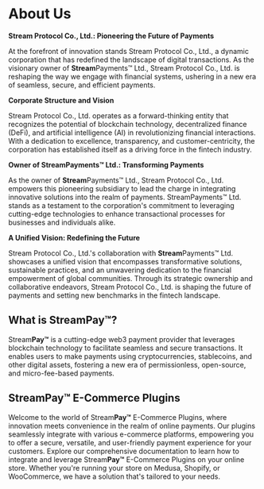# About Us

**Stream Protocol Co., Ltd.: Pioneering the Future of Payments**

At the forefront of innovation stands Stream Protocol Co., Ltd., a dynamic corporation that has redefined the landscape of digital transactions. As the visionary owner of **Stream**Payments™ Ltd., Stream Protocol Co., Ltd. is reshaping the way we engage with financial systems, ushering in a new era of seamless, secure, and efficient payments.

**Corporate Structure and Vision**

Stream Protocol Co., Ltd. operates as a forward-thinking entity that recognizes the potential of blockchain technology, decentralized finance (DeFi), and artificial intelligence (AI) in revolutionizing financial interactions. With a dedication to excellence, transparency, and customer-centricity, the corporation has established itself as a driving force in the fintech industry.

**Owner of **Stream**Payments™ Ltd.: Transforming Payments**

As the owner of **Stream**Payments™ Ltd., Stream Protocol Co., Ltd. empowers this pioneering subsidiary to lead the charge in integrating innovative solutions into the realm of payments. StreamPayments™ Ltd. stands as a testament to the corporation's commitment to leveraging cutting-edge technologies to enhance transactional processes for businesses and individuals alike.

**A Unified Vision: Redefining the Future**

Stream Protocol Co., Ltd.'s collaboration with **Stream**Payments™ Ltd. showcases a unified vision that encompasses transformative solutions, sustainable practices, and an unwavering dedication to the financial empowerment of global communities. Through its strategic ownership and collaborative endeavors, Stream Protocol Co., Ltd. is shaping the future of payments and setting new benchmarks in the fintech landscape.

## What is Stream**Pay™**?

Stream**Pay™** is a cutting-edge web3 payment provider that leverages blockchain technology to facilitate seamless and secure transactions. It enables users to make payments using cryptocurrencies, stablecoins, and other digital assets, fostering a new era of permissionless, open-source, and micro-fee-based payments.

## Stream**Pay™** E-Commerce Plugins

Welcome to the world of Stream**Pay™** E-Commerce Plugins, where innovation meets convenience in the realm of online payments. Our plugins seamlessly integrate with various e-commerce platforms, empowering you to offer a secure, versatile, and user-friendly payment experience for your customers. Explore our comprehensive documentation to learn how to integrate and leverage Stream**Pay™** E-Commerce Plugins on your online store. Whether you're running your store on Medusa, Shopify, or WooCommerce, we have a solution that's tailored to your needs.